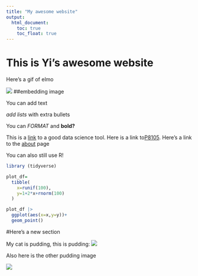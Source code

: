 ```yaml
---
title: "My awesome website"
output: 
  html_document:
    toc: true
    toc_float: true
---
```


# This is Yi's awesome website

Here's a gif of elmo

![](https://media.giphy.com/media/drXGoW1iudhKw/giphy.gif)
##embedding image


You can add text

*add lists
*with extra bullets

You can *FORMAT* and **bold?**


This is a [link](https://www.google.com/) to a good data science tool.
Here is a link to[P8105](https://p8105.com/).
Here's a link to the [about](about.html) page


You can also still use R!
```r
library (tidyverse)

plot_df=
  tibble(
    x=runif(100),
    y=1+2*x+rnorm(100)
  )

plot_df |> 
  ggplot(aes(x=x,y=y))+
  geom_point()
```

#Here's a new section

My cat is pudding, this is pudding:
![](image/pudding.jpeg)

Also here is the other pudding image

![](image/cat.jpeg)


